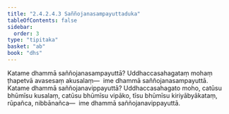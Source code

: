 ```yaml
---
title: "2.4.2.4.3 Saññojanasampayuttaduka"
tableOfContents: false
sidebar:
  order: 3
type: "tipitaka"
basket: "ab"
book: "dhs"
---
```



<DynamicBreadcrumb />

<Division number="1481" book="dhs" bookNo="29" page="280">

<Paragraph number="2192" book="dhs">
Katame dhammā saññojanasampayuttā? Uddhaccasahagataṃ mohaṃ ṭhapetvā avasesaṃ akusalaṃ—  ime dhammā saññojanasampayuttā.
</Paragraph>

</Division>
<Division number="1482" book="dhs" bookNo="29" page="280">

<Paragraph number="2193" book="dhs">
Katame dhammā saññojanavippayuttā? Uddhaccasahagato moho, catūsu bhūmīsu kusalaṃ, catūsu bhūmīsu vipāko, tīsu bhūmīsu kiriyābyākataṃ, rūpañca, nibbānañca—  ime dhammā saññojanavippayuttā.
</Paragraph>
</Division>